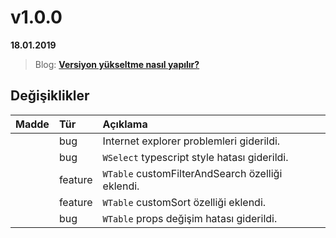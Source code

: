 
# v1.0.0

**18.01.2019**

> Blog: [__Versiyon yükseltme nasıl yapılır?__](./#/blog/how-to-version-upgrade)

## Değişiklikler

| Madde             | Tür           | Açıklama                                                                                          |
|:------------------|:--------------|:--------------------------------------------------------------------------------------------------|
|                   | bug           | Internet explorer problemleri giderildi.                                                          |
|                   | bug           | `WSelect` typescript style hatası giderildi.                                                      |
|                   | feature       | `WTable` customFilterAndSearch özelliği eklendi.                                                  |
|                   | feature       | `WTable` customSort özelliği eklendi.                                                             |
|                   | bug           | `WTable` props değişim hatası giderildi.                                                          |


<br/>
<br/>